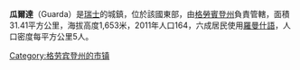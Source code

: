 {{Infobox Swiss town
 | subject_name		= 瓜爾達
 | municipality_name	= Guarda
 | municipality_type	= 
 | imagepath_coa	= Guarda wappen.svg|pixel_coa=
 | image_photo          = Guarda02.jpg
 | image_caption        = 
 | map			= 
 | languages		= 
 | canton		= 格勞賓登州
 | iso-code-region 	= CH-GR
 | district		= {{tsl|en|Inn District, Switzerland||Inn}}
 |coordinates = {{coord|46|46.524|N|10|9.1525|E|display=inline,title}}
 |lat_NS=N|long_EW=E
 | postal_code		= 7545
 | municipality_code	= 3742
 | area			= 31.5
 | elevation		= 1653|elevation_description= 
 | population		= 155 | populationof = Dec 2014 |  popofyear = 2014
 | website		= www.guarda.ch
 | mayor		= |mayor_asof=|mayor_party=
 | mayor_title	= |list_of_mayors	= 
 | places		= 
 | demonym		= 
 | neighboring_municipalities= [[阿爾德茨|阿爾德茨]]、[[加尔蒂|加尔蒂]] (AT-7)、[[加舒恩|加舒恩]] (AT-8)、[[拉溫|Lavin]]
 | twintowns		= 
|}}
'''瓜爾達'''（Guarda）是[[瑞士|瑞士]]的城鎮，位於該國東部，由[[格勞賓登州|格勞賓登州]]負責管轄，面積31.41平方公里，海拔高度1,653米，2011年人口164，六成居民使用[[羅曼什語|羅曼什語]]，人口密度每平方公里5人。

{{Switzerland-geo-stub}}
[[Category:格劳宾登州的市镇|Category:格劳宾登州的市镇]]